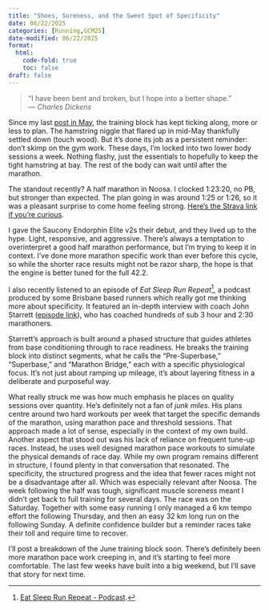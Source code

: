 ```yaml
---
title: "Shoes, Soreness, and the Sweet Spot of Specificity"
date: 06/22/2025
categories: [Running,GCM25]
date-modified: 06/22/2025
format:
  html:
    code-fold: true
    toc: false
draft: false
---
```


> “I have been bent and broken, but I hope into a better shape.”\
> — *Charles Dickens*

Since my last [post in May](https://edwchris.github.io/blog/posts/Plots/), the training block has kept ticking along, more or less to plan. The hamstring niggle that flared up in mid-May thankfully settled down (touch wood). But it’s done its job as a persistent reminder: don’t skimp on the gym work. These days, I’m locked into two lower body sessions a week. Nothing flashy, just the essentials to hopefully to keep the tight hamstring at bay. The rest of the body can wait until after the marathon.

The standout recently? A half marathon in Noosa. I clocked 1:23:20, no PB, but stronger than expected. The plan going in was around 1:25 or 1:26, so it was a pleasant surprise to come home feeling strong. [Here’s the Strava link if you’re curious](https://www.strava.com/activities/14574088282).

I gave the Saucony Endorphin Elite v2s their debut, and they lived up to the hype. Light, responsive, and aggressive. There’s always a temptation to overinterpret a good half marathon performance, but I’m trying to keep it in context. I’ve done more marathon specific work than ever before this cycle, so while the shorter race results might not be razor sharp, the hope is that the engine is better tuned for the full 42.2.

I also recently listened to an episode of *Eat Sleep Run Repeat*[^1], a podcast produced by some Brisbane based runners which really got me thinking more about specificity. It featured an in-depth interview with coach John Starrett ([episode link](https://shows.acast.com/eat-sleep-run-repeat/episodes/ep-170-john-starrett)), who has coached hundreds of sub 3 hour and 2:30 marathoners.

[^1]: [Eat Sleep Run Repeat - Podcast](https://shows.acast.com/eat-sleep-run-repeat).

Starrett’s approach is built around a phased structure that guides athletes from base conditioning through to race readiness. He breaks the training block into distinct segments, what he calls the “Pre-Superbase,” “Superbase,” and “Marathon Bridge,” each with a specific physiological focus. It’s not just about ramping up mileage, it’s about layering fitness in a deliberate and purposeful way.

What really struck me was how much emphasis he places on quality sessions over quantity. He's definitely not a fan of *junk miles*. His plans centre around two hard workouts per week that target the specific demands of the marathon, using marathon pace and threshold sessions. That approach made a lot of sense, especially in the context of my own build. Another aspect that stood out was his lack of reliance on frequent tune-up races. Instead, he uses well designed marathon pace workouts to simulate the physical demands of race day. While my own program remains different in structure, I found plenty in that conversation that resonated. The specificity, the structured progress and the idea that fewer races might not be a disadvantage after all. Which was especially relevant after Noosa. The week following the half was tough, significant muscle soreness meant I didn’t get back to full training for several days. The race was on the Saturday. Together with some easy running I only managed a 6 km tempo effort the following Thursday, and then an easy 32 km long run on the following Sunday. A definite confidence builder but a reminder races take their toll and require time to recover.

I’ll post a breakdown of the June training block soon. There’s definitely been more marathon pace work creeping in, and it’s starting to feel more comfortable. The last few weeks have built into a big weekend, but I’ll save that story for next time.
